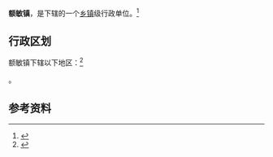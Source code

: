 {{中国乡级行政区|65/42/21/100/000}}

'''额敏镇'''，是{{PRC admin/fullname|65/42/21/100/000|3}}下辖的一个[[乡镇|乡镇]]级行政单位。<ref>{{PRC admin/ref sgc|{{PRC admin/parent|65/42/21/100/000}}}}</ref>

== 行政区划 ==

额敏镇下辖以下地区：<ref>{{PRC admin/ref sgc|65/42/21/100/000}}</ref>

{{PRC admin/children|65/42/21/100/000}}。

== 参考资料 ==

{{reflist}}

{{行政区划小作品}}
{{PRC admin/navcat|65/42/21/100/000}}